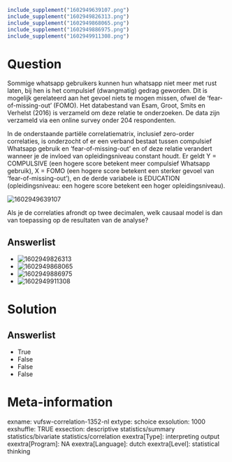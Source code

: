 ```r
include_supplement("1602949639107.png")
include_supplement("1602949826313.png")
include_supplement("1602949868065.png")
include_supplement("1602949886975.png")
include_supplement("1602949911308.png")
```

Question
========
Sommige whatsapp gebruikers kunnen hun whatsapp niet meer met rust
laten, bij hen is het compulsief (dwangmatig) gedrag geworden. Dit is
mogelijk gerelateerd aan het gevoel niets te mogen missen, ofwel de
‘fear-of-missing-out’ (FOMO). Het databestand van Esam, Groot, Smits en
Verhelst (2016) is verzameld om deze relatie te onderzoeken. De data
zijn verzameld via een online survey onder 204 respondenten.  
  
In de onderstaande partiële correlatiematrix, inclusief zero-order
correlaties, is onderzocht of er een verband bestaat tussen compulsief
Whatsapp gebruik en ‘fear-of-missing-out’ en of deze relatie verandert
wanneer je de invloed van opleidingsniveau constant houdt. Er geldt Y =
COMPULSIVE (een hogere score betekent meer compulsief Whatsapp gebruik),
X = FOMO (een hogere score betekent een sterker gevoel van
‘fear-of-missing-out’), en de derde variabele is EDUCATION
(opleidingsniveau: een hogere score betekent een hoger
opleidingsniveau).  
  
<img src="1602949639107.png" class="fr-fic fr-dii tvcss_2"
alt="1602949639107" />  
  
Als je de correlaties afrondt op twee decimalen, welk causaal model is
dan van toepassing op de resultaten van de analyse?

Answerlist
----------
* <img src="1602949826313.png" class="fr-fic fr-dii tvcss_3"
  alt="1602949826313" />
* <img src="1602949868065.png" class="fr-fic fr-dii tvcss_4"
  alt="1602949868065" />
* <img src="1602949886975.png" class="fr-fic fr-dii tvcss_5"
  alt="1602949886975" />
* <img src="1602949911308.png" class="fr-fic fr-dii tvcss_6"
  alt="1602949911308" />

Solution
========










Answerlist
----------
* True
* False
* False
* False

Meta-information
================
exname: vufsw-correlation-1352-nl
extype: schoice
exsolution: 1000
exshuffle: TRUE
exsection: descriptive statistics/summary statistics/bivariate statistics/correlation
exextra[Type]: interpreting output
exextra[Program]: NA
exextra[Language]: dutch
exextra[Level]: statistical thinking

